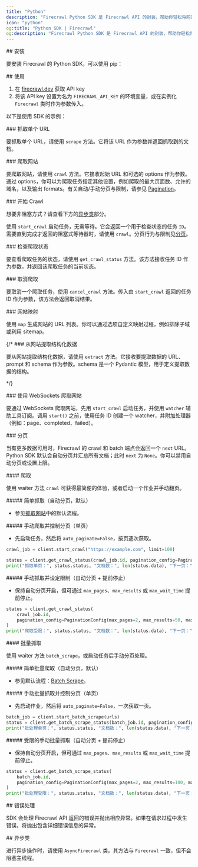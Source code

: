 ```yaml
---
title: "Python"
description: "Firecrawl Python SDK 是 Firecrawl API 的封装，帮助你轻松将网站转换为 Markdown。"
icon: "python"
og:title: "Python SDK | Firecrawl"
og:description: "Firecrawl Python SDK 是 Firecrawl API 的封装，帮助你轻松将网站转换为 Markdown。"
---
```



<div id="installation">
  ## 安装
</div>

要安装 Firecrawl 的 Python SDK，可以使用 pip：

<InstallationPython />

<div id="usage">
  ## 使用
</div>

1. 在 [firecrawl.dev](https://firecrawl.dev) 获取 API key
2. 将该 API key 设置为名为 `FIRECRAWL_API_KEY` 的环境变量，或在实例化 `Firecrawl` 类时作为参数传入。

以下是使用 SDK 的示例：

<ScrapeAndCrawlExamplePython />

<div id="scraping-a-url">
  ### 抓取单个 URL
</div>

要抓取单个 URL，请使用 `scrape` 方法。它将该 URL 作为参数并返回抓取到的文档。

<ScrapePythonShort />

<div id="crawl-a-website">
  ### 爬取网站
</div>

要爬取网站，请使用 `crawl` 方法。它接收起始 URL 和可选的 options 作为参数。通过 options，你可以为爬取任务指定其他设置，例如爬取的最大页面数、允许的域名，以及输出 formats。有关自动/手动分页与限制，请参见 [Pagination](#pagination)。

<CrawlPythonShort />

<div id="start-a-crawl">
  ### 开始 Crawl
</div>

<Tip>想要非阻塞方式？请查看下方的[异步类](#async-class)部分。</Tip>

使用 `start_crawl` 启动任务，无需等待。它会返回一个用于检查状态的任务 `ID`。需要直到完成才返回的阻塞式等待器时，请使用 `crawl`。分页行为与限制见[分页](#pagination)。

<StartCrawlPythonShort />

<div id="checking-crawl-status">
  ### 检查爬取状态
</div>

要查看爬取任务的状态，请使用 `get_crawl_status` 方法。该方法接收任务 ID 作为参数，并返回该爬取任务的当前状态。

<CheckCrawlStatusPythonShort />

<div id="cancelling-a-crawl">
  ### 取消爬取
</div>

要取消一个爬取任务，使用 `cancel_crawl` 方法。传入由 `start_crawl` 返回的任务 ID 作为参数，该方法会返回取消结果。

<CancelCrawlPythonShort />

<div id="map-a-website">
  ### 网站映射
</div>

使用 `map` 生成网站的 URL 列表。你可以通过选项自定义映射过程，例如排除子域或利用 sitemap。

<MapPythonShort />

{/* ### 从网站提取结构化数据

  要从网站提取结构化数据，请使用 `extract` 方法。它接收要提取数据的 URL、prompt 和 schema 作为参数。schema 是一个 Pydantic 模型，用于定义提取数据的结构。

  <ExtractPythonShort /> */}

<div id="crawling-a-website-with-websockets">
  ### 使用 WebSockets 爬取网站
</div>

要通过 WebSockets 爬取网站，先用 `start_crawl` 启动任务，并使用 `watcher` 辅助工具订阅。调用 `start()` 之前，使用任务 ID 创建一个 watcher，并附加处理器（例如：page、completed、failed）。

<CrawlWebSocketPythonBase />

<div id="pagination">
  ### 分页
</div>

当有更多数据可用时，Firecrawl 的 crawl 和 batch 端点会返回一个 `next` URL。Python SDK 默认会自动分页并汇总所有文档；此时 `next` 为 `None`。你可以禁用自动分页或设置上限。

<div id="crawl">
  #### 爬取
</div>

使用 waiter 方法 `crawl` 可获得最简便的体验，或者启动一个作业并手动翻页。

<div id="simple-crawl-auto-pagination-default">
  ##### 简单抓取（自动分页，默认）
</div>

* 参见[抓取网站](#crawl-a-website)中的默认流程。

<div id="manual-crawl-with-pagination-control-single-page">
  ##### 手动爬取并控制分页（单页）
</div>

* 先启动任务，然后将 `auto_paginate=False`，按页逐次获取。

```python Python
crawl_job = client.start_crawl("https://example.com", limit=100)

status = client.get_crawl_status(crawl_job.id, pagination_config=PaginationConfig(auto_paginate=False))
print("抓取单页：", status.status, "文档数：", len(status.data), "下一页：", status.next)
```

<div id="manual-crawl-with-limits-auto-pagination-early-stop">
  ##### 手动抓取并设定限制（自动分页 + 提前停止）
</div>

* 保持自动分页开启，但可通过 `max_pages`、`max_results` 或 `max_wait_time` 提前停止。

```python Python
status = client.get_crawl_status(
    crawl_job.id,
    pagination_config=PaginationConfig(max_pages=2, max_results=50, max_wait_time=15),
)
print("爬取受限：", status.status, "文档数：", len(status.data), "下一页：", status.next)
```

<div id="batch-scrape">
  #### 批量抓取
</div>

使用 waiter 方法 `batch_scrape`，或启动任务后手动分页处理。

<div id="simple-batch-scrape-auto-pagination-default">
  ##### 简单批量爬取（自动分页，默认）
</div>

* 参见默认流程：[Batch Scrape](/zh/features/batch-scrape)。

<div id="manual-batch-scrape-with-pagination-control-single-page">
  ##### 手动批量抓取并控制分页（单页）
</div>

* 先启动作业，然后将 `auto_paginate=False`，一次获取一页。

```python Python
batch_job = client.start_batch_scrape(urls)
status = client.get_batch_scrape_status(batch_job.id, pagination_config=PaginationConfig(auto_paginate=False))
print("批处理单页：", status.status, "文档数：", len(status.data), "下一页：", status.next)
```

<div id="manual-batch-scrape-with-limits-auto-pagination-early-stop">
  ##### 受限的手动批量抓取（自动分页 + 提前停止）
</div>

* 保持自动分页开启，但可通过 `max_pages`、`max_results` 或 `max_wait_time` 提前停止。

```python Python
status = client.get_batch_scrape_status(
    batch_job.id,
    pagination_config=PaginationConfig(max_pages=2, max_results=100, max_wait_time=20),
)
print("批处理受限：", status.status, "文档数：", len(status.data), "下一页：", status.next)
```

<div id="error-handling">
  ## 错误处理
</div>

SDK 会处理 Firecrawl API 返回的错误并抛出相应异常。如果在请求过程中发生错误，将抛出包含详细错误信息的异常。

<div id="async-class">
  ## 异步类
</div>

进行异步操作时，请使用 `AsyncFirecrawl` 类。其方法与 `Firecrawl` 一致，但不会阻塞主线程。

<AIOPython />